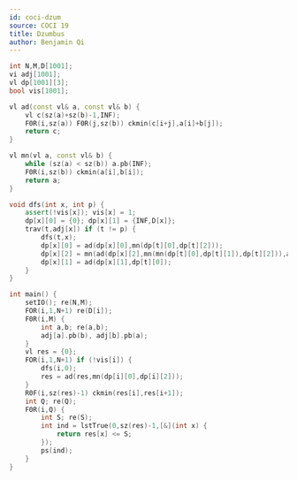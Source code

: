 ```yaml
---
id: coci-dzum
source: COCI 19
title: Dzumbus
author: Benjamin Qi
---
```


```cpp
int N,M,D[1001];
vi adj[1001];
vl dp[1001][3];
bool vis[1001];

vl ad(const vl& a, const vl& b) {
	vl c(sz(a)+sz(b)-1,INF);
	F0R(i,sz(a)) F0R(j,sz(b)) ckmin(c[i+j],a[i]+b[j]);
	return c;
}

vl mn(vl a, const vl& b) {
	while (sz(a) < sz(b)) a.pb(INF);
	F0R(i,sz(b)) ckmin(a[i],b[i]);
	return a;
}

void dfs(int x, int p) {
	assert(!vis[x]); vis[x] = 1;
	dp[x][0] = {0}; dp[x][1] = {INF,D[x]};
	trav(t,adj[x]) if (t != p) {
		dfs(t,x);
		dp[x][0] = ad(dp[x][0],mn(dp[t][0],dp[t][2]));
		dp[x][2] = mn(ad(dp[x][2],mn(mn(dp[t][0],dp[t][1]),dp[t][2])),ad(dp[x][1],mn(dp[t][1],dp[t][2])));
		dp[x][1] = ad(dp[x][1],dp[t][0]);
	}
}

int main() {
	setIO(); re(N,M);
	FOR(i,1,N+1) re(D[i]);
	F0R(i,M) {
		int a,b; re(a,b);
		adj[a].pb(b), adj[b].pb(a);
	}
	vl res = {0};
	FOR(i,1,N+1) if (!vis[i]) {
		dfs(i,0);
		res = ad(res,mn(dp[i][0],dp[i][2]));
	}
	R0F(i,sz(res)-1) ckmin(res[i],res[i+1]);
	int Q; re(Q);
	F0R(i,Q) {
		int S; re(S);
		int ind = lstTrue(0,sz(res)-1,[&](int x) {
			return res[x] <= S;
		});
		ps(ind);
	}
}
```
